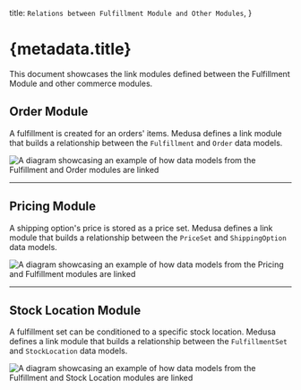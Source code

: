   title: `Relations between Fulfillment Module and Other Modules`,
}

# {metadata.title}

This document showcases the link modules defined between the Fulfillment Module and other commerce modules.

## Order Module

A fulfillment is created for an orders' items. Medusa defines a link module that builds a relationship between the `Fulfillment` and `Order` data models.

![A diagram showcasing an example of how data models from the Fulfillment and Order modules are linked](https://res.cloudinary.com/dza7lstvk/image/upload/v1716549903/Medusa%20Resources/order-fulfillment_h0vlps.jpg)

---

## Pricing Module

A shipping option's price is stored as a price set. Medusa defines a link module that builds a relationship between the `PriceSet` and `ShippingOption` data models.

![A diagram showcasing an example of how data models from the Pricing and Fulfillment modules are linked](https://res.cloudinary.com/dza7lstvk/image/upload/v1716561747/Medusa%20Resources/pricing-fulfillment_spywwa.jpg)

---

## Stock Location Module

A fulfillment set can be conditioned to a specific stock location. Medusa defines a link module that builds a relationship between the `FulfillmentSet` and `StockLocation` data models.

![A diagram showcasing an example of how data models from the Fulfillment and Stock Location modules are linked](https://res.cloudinary.com/dza7lstvk/image/upload/v1712567101/Medusa%20Resources/fulfillment-stock-location_nlkf7e.jpg)
